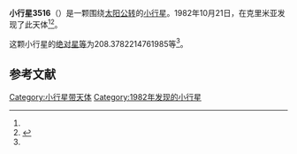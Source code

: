 {{Infobox planet
| bgcolour = #FFFFC0
| name = 3516 Rusheva
| symbol = 
| image = 
| caption = 
| discovery = yes
| discovery_ref = 
| discoverer = {{link-en|柳德米拉·卡拉季奇|Lyudmila Karachkina}}
| discovery_site = [[克里米亚|克里米亚]] 
| discovered = 1982年10月21日
| designations = yes
| mp_name = 
| named_after = 
| alt_names = 1982 UH7/ 1962 TF / 1975 GH1 / 1984 DK2 / 1985 JN2 / 1997 YR21
| mp_category = [[主带小行星|主带小行星]]
| orbit_ref = <ref name="a">[http://ssd.jpl.nasa.gov/sbdb.cgi?sstr=3516 3516 Rusheva] {{Wayback|url=http://ssd.jpl.nasa.gov/sbdb.cgi?sstr=3516 |date=20200918030348 }}，小行星數據庫瀏覽器（JPL Small-Body Database Browser）－[[美国国家航空航天局|美国国家航空航天局]]喷气推进实验室</ref>
| epoch = 2456400.5 (2013年4月18日更新)
| aphelion = {{convert|3.122488125308308|AU|km|3|abbr=on|lk=out}}
| perihelion = {{convert|2.63856355993793|AU|km|3|abbr=on}}
| semimajor = {{convert|2.880525842623119|AU|km|3|abbr=on}}
| eccentricity = 0.083999345
| period = 1785.690099 [[日|日]]<br />4.89[[儒略年|儒略年]]
| avg_speed = 
| inclination = 2.319412801127203
| asc_node = 161.791684614365
| mean_anomaly = 
| arg_peri = 208.3782214761985
| satellites = 
| physical_characteristics = yes
| dimensions = 
| mass = 
| density = 
| surface_grav = 
| escape_velocity = 
| sidereal_day = 
| axial_tilt = 
| pole_ecliptic_lat = 
| pole_ecliptic_lon = 
| albedo = 
| temperatures= 
| temp_name1 = 
| mean_temp_1 = 
| max_temp_1 = 
| temp_name2 = 
| max_temp_2 = 
| spectral_type = 
| abs_magnitude = 208.3782214761985
}}

'''小行星3516'''（{{lang-en|3516 Rusheva}}）是一颗围绕[[太阳|太阳]][[公转|公转]]的[[小行星|小行星]]。1982年10月21日，{{link-en|柳德米拉·卡拉季奇|Lyudmila Karachkina}}在克里米亚发现了此天体<ref name="a" /><ref>{{cite news|title=小行星列表|url=http://cfa-www.harvard.edu/iau/lists/NumberedMPs.txt|accessdate=2013-07-08|newspaper=哈佛大学|archive-date=2008-05-17|archive-url=https://web.archive.org/web/20080517010638/http://cfa-www.harvard.edu/iau/lists/NumberedMPs.txt|dead-url=no}}</ref>。

这颗小行星的[[绝对星等|绝对星等]]为208.3782214761985等<ref name="a" />。

==参考文献==
{{reflist}}
{{Minor Planet Number|[[小行星3515|小行星3515]]|[[小行星3517|小行星3517]]}}

{{小天体}}

[[Category:小行星带天体|Category:小行星带天体]]
[[Category:1982年发现的小行星|Category:1982年发现的小行星]]

{{asteroid-stub}}